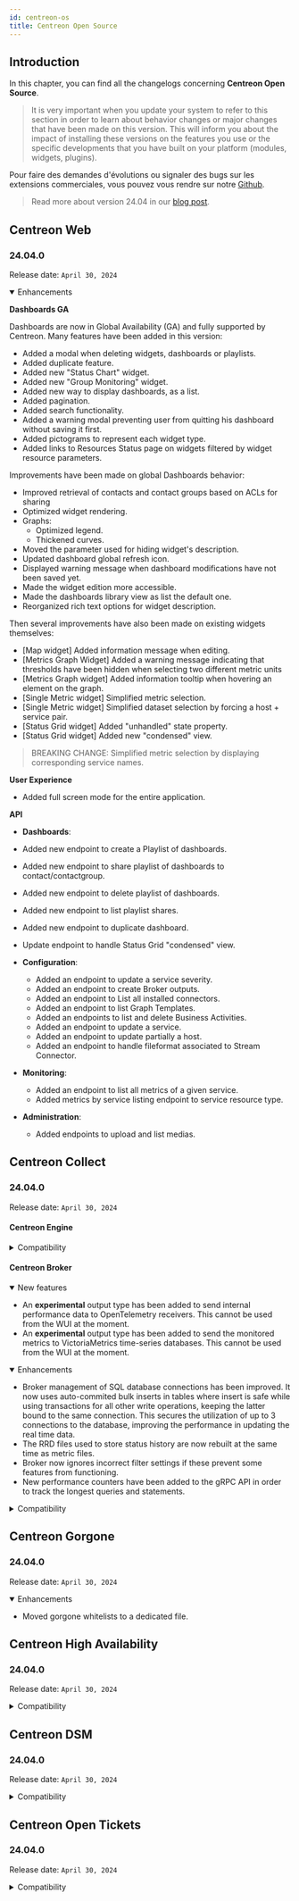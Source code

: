 ```yaml
---
id: centreon-os
title: Centreon Open Source
---
```



## Introduction

In this chapter, you can find all the changelogs concerning **Centreon Open Source**.

> It is very important when you update your system to refer to this section in order to learn about behavior changes or
> major changes that have been made on this version. This will inform you about the impact of installing these
> versions on the features you use or the specific developments that you have built on your platform (modules,
> widgets, plugins).

Pour faire des demandes d'évolutions ou signaler des bugs sur les extensions commerciales, vous pouvez vous rendre sur
notre [Github](https://github.com/centreon/centreon/issues/new/choose).

> Read more about version 24.04 in our [blog post](https://www.centreon.com/centreon-24-04-discover-the-latest-release/).


<ExpandCollapseAll />

## Centreon Web

### 24.04.0

Release date: `April 30, 2024`

<details open>
  <summary>Enhancements</summary>

**Dashboards GA**

Dashboards are now in Global Availability (GA) and fully supported by Centreon.
Many features have been added in this version:
- Added a modal when deleting widgets, dashboards or playlists.
- Added duplicate feature.
- Added new "Status Chart" widget.
- Added new "Group Monitoring" widget.
- Added new way to display dashboards, as a list.
- Added pagination.
- Added search functionality.
- Added a warning modal preventing user from quitting his dashboard without saving it first.
- Added pictograms to represent each widget type.
- Added links to Resources Status page on widgets filtered by widget resource parameters.

Improvements have been made on global Dashboards behavior:
- Improved retrieval of contacts and contact groups based on ACLs for sharing
- Optimized widget rendering.
- Graphs:
  - Optimized legend.
  - Thickened curves.
- Moved the parameter used for hiding widget's description.
- Updated dashboard global refresh icon.
- Displayed warning message when dashboard modifications have not been saved yet.
- Made the widget edition more accessible.
- Made the dashboards library view as list the default one.
- Reorganized rich text options for widget description.

Then several improvements have also been made on existing widgets themselves:
- [Map widget] Added information message when editing.
- [Metrics Graph Widget] Added a warning message indicating that thresholds have been hidden when selecting two different metric units
- [Metrics Graph widget] Added information tooltip when hovering an element on the graph.
- [Single Metric widget] Simplified metric selection.
- [Single Metric widget] Simplified dataset selection by forcing a host + service pair.
- [Status Grid widget] Added "unhandled" state property.
- [Status Grid widget] Added new "condensed" view.

> BREAKING CHANGE: Simplified metric selection by displaying corresponding service names.

**User Experience**

- Added full screen mode for the entire application.

**API**

 - **Dashboards**:
  - Added new endpoint to create a Playlist of dashboards.
  - Added new endpoint to share playlist of dashboards to contact/contactgroup.
  - Added new endpoint to delete playlist of dashboards.
  - Added new endpoint to list playlist shares.
  - Added new endpoint to duplicate dashboard.
  - Update endpoint to handle Status Grid "condensed" view.

- **Configuration**:
  - Added an endpoint to update a service severity.
  - Added an endpoint to create Broker outputs.
  - Added an endpoint to List all installed connectors.
  - Added an endpoint to list Graph Templates.
  - Added an endpoints to list and delete Business Activities.
  - Added an endpoint to update a service.
  - Added an endpoint to update partially a host.
  - Added an endpoint to handle fileformat associated to Stream Connector.

- **Monitoring**:
  - Added an endpoint to list all metrics of a given service.
  - Added metrics by service listing endpoint to service resource type.
- **Administration**:
  - Added endpoints to upload and list medias.

</details>

## Centreon Collect

### 24.04.0

Release date: `April 30, 2024`

#### Centreon Engine

<details>
  <summary>Compatibility</summary>

- Compatibility with other 24.04 components.

</details>

#### Centreon Broker

<details open>
  <summary>New features</summary>

- An **experimental** output type has been added to send internal performance data to OpenTelemetry receivers. This cannot be used from the WUI at the moment.
- An **experimental** output type has been added to send the monitored metrics to VictoriaMetrics time-series databases. This cannot be used from the WUI at the moment.

</details>

<details open>
  <summary>Enhancements</summary>

- Broker management of SQL database connections has been improved. It now uses auto-commited bulk inserts in tables where insert is safe while using transactions for all other write operations, keeping the latter bound to the same connection. This secures the utilization of up to 3 connections to the database, improving the performance in updating the real time data.
- The RRD files used to store status history are now rebuilt at the same time as metric files.
- Broker now ignores incorrect filter settings if these prevent some features from functioning.
- New performance counters have been added to the gRPC API in order to track the longest queries and statements.

</details>

<details>
  <summary>Compatibility</summary>

- Compatibility with other 24.04 components.

</details>

## Centreon Gorgone

### 24.04.0

Release date: `April 30, 2024`

<details open>
  <summary>Enhancements</summary>

- Moved gorgone whitelists to a dedicated file.

</details>

## Centreon High Availability

### 24.04.0

Release date: `April 30, 2024`

<details>
  <summary>Compatibility</summary>

- Compatibility with other 24.04 components.

</details>

## Centreon DSM

### 24.04.0

Release date: `April 30, 2024`

<details>
  <summary>Compatibility</summary>

- Compatibility with other 24.04 components.

</details>

## Centreon Open Tickets

### 24.04.0

Release date: `April 30, 2024`

<details>
  <summary>Compatibility</summary>

- Compatibility with other 24.04 components.

</details>
